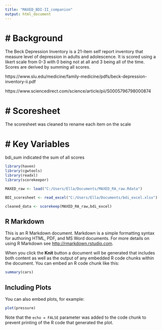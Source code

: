 ---
title: "MAXED_BDI-II_companion"
output: html_document
---
# # Background 

The Beck Depression Inventory is a 21-item self report inventory that measure level of depression in adults and adolescence. It is scored using a likert scale from 0-3 with 0 being not at all and 3 being all of the time. Scores are derived by summing all scores.

https://www.slu.edu/medicine/family-medicine/pdfs/beck-depression-inventory-ii.pdf

https://www.sciencedirect.com/science/article/pii/S0005796798000874

# # Scoresheet 

The scoresheet was cleaned to rename each item on the scale 

# # Key Variables 

bdi_sum indicated the sum of all scores


```{r, echo=FALSE}
library(haven)
library(cgwtools)
library(readxl)
library(scorekeeper)

MAXED_raw <- load("C:/Users/Ella/Documents/MAXED_RA_raw.Rdata")

BDI_scoresheet <- read_excel("C:/Users/Ella/Documents/bdi_excel.xlsx")

cleaned_data <- scorekeep(MAXED_RA_raw,bdi_excel)

```

## R Markdown

This is an R Markdown document. Markdown is a simple formatting syntax for authoring HTML, PDF, and MS Word documents. For more details on using R Markdown see <http://rmarkdown.rstudio.com>.

When you click the **Knit** button a document will be generated that includes both content as well as the output of any embedded R code chunks within the document. You can embed an R code chunk like this:

```{r cars}
summary(cars)
```

## Including Plots

You can also embed plots, for example:

```{r pressure, echo=FALSE}
plot(pressure)
```

Note that the `echo = FALSE` parameter was added to the code chunk to prevent printing of the R code that generated the plot.
